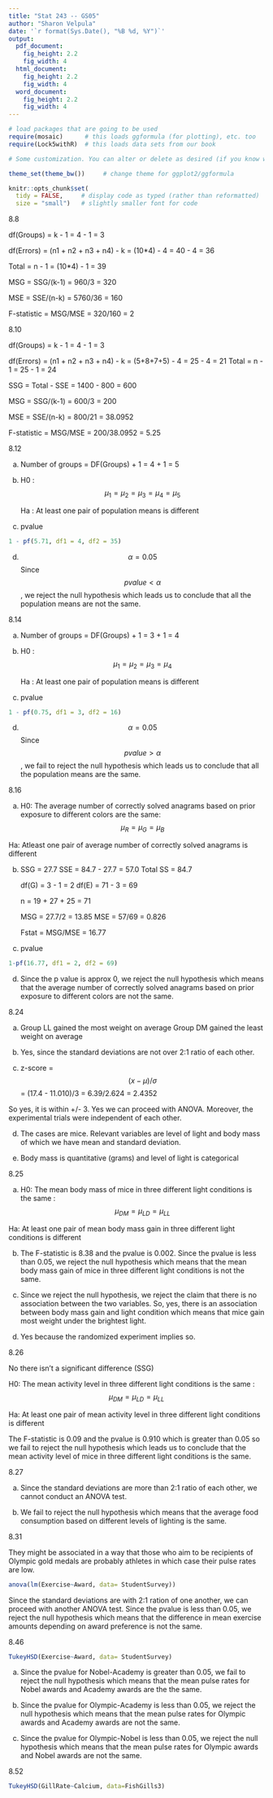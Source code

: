 ```yaml
---
title: "Stat 243 -- GS05"
author: "Sharon Velpula"
date: '`r format(Sys.Date(), "%B %d, %Y")`'
output: 
  pdf_document:
    fig_height: 2.2
    fig_width: 4
  html_document:
    fig_height: 2.2
    fig_width: 4
  word_document:
    fig_height: 2.2
    fig_width: 4
---
```


```r
# load packages that are going to be used
require(mosaic)      # this loads ggformula (for plotting), etc. too
require(Lock5withR)  # this loads data sets from our book

# Some customization. You can alter or delete as desired (if you know what you are doing).

theme_set(theme_bw())     # change theme for ggplot2/ggformula

knitr::opts_chunk$set(
  tidy = FALSE,     # display code as typed (rather than reformatted)
  size = "small")   # slightly smaller font for code
```

<!-- Put your work below here.  Put text in text chunks, code in R chunks. -->


8.8

df(Groups) = k - 1 = 4 - 1 = 3

df(Errors) = (n1 + n2 + n3 + n4) - k = (10*4) - 4 = 40 - 4 = 36

Total = n - 1 = (10*4) - 1 = 39

MSG = SSG/(k-1) = 960/3 = 320

MSE = SSE/(n-k) = 5760/36 = 160

F-statistic = MSG/MSE = 320/160 = 2


8.10

df(Groups) = k - 1 = 4 - 1 = 3

df(Errors) = (n1 + n2 + n3 + n4) - k = (5+8+7+5) - 4 = 25 - 4 = 21
Total = n - 1 = 25 - 1 = 24

SSG = Total - SSE = 1400 - 800 = 600

MSG = SSG/(k-1) = 600/3 = 200

MSE = SSE/(n-k) = 800/21 = 38.0952

F-statistic = MSG/MSE = 200/38.0952 = 5.25


8.12

(a) Number of groups = DF(Groups) + 1 = 4 + 1 = 5

(b) H0 : $$\mu_1 = \mu_2 = \mu_3 = \mu_4 = \mu_5$$
    
    Ha : At least one pair of population means is different
    
(c) pvalue 

```r
1 - pf(5.71, df1 = 4, df2 = 35)
```
(d) $$\alpha = 0.05$$
Since $$pvalue < \alpha$$, we reject the null hypothesis which leads us to conclude that all the population means are not the same. 

8.14

(a) Number of groups = DF(Groups) + 1 = 3 + 1 = 4

(b) H0 : $$\mu_1 = \mu_2 = \mu_3 = \mu_4$$
    
    Ha : At least one pair of population means is different 
    
(c) pvalue 

```r
1 - pf(0.75, df1 = 3, df2 = 16)
```
(d) $$\alpha = 0.05$$
Since $$pvalue > \alpha$$, we fail to reject the null hypothesis which leads us to conclude that all the population means are the same. 

8.16 

(a)
H0: The average number of correctly solved anagrams based on prior exposure to different colors are the same: $$\mu_R = \mu_G = \mu_B$$

Ha: Atleast one pair of average number of correctly solved anagrams is different 

(b) SSG = 27.7
    SSE = 84.7 - 27.7 = 57.0
    Total SS = 84.7
    
    df(G) = 3 - 1 = 2
    df(E) = 71 - 3 = 69
    
    n = 19 + 27 + 25 = 71
    
    MSG = 27.7/2 = 13.85
    MSE = 57/69 = 0.826
    
    Fstat = MSG/MSE = 16.77

(c) pvalue    
```r
1-pf(16.77, df1 = 2, df2 = 69)
```

(d) Since the p value is approx 0, we reject the null hypothesis which means that the average number of correctly solved anagrams based on prior exposure to different colors are not the same. 


8.24

(a) Group LL gained the most weight on average
    Group DM gained the least weight on average 
    
(b) Yes, since the standard deviations are not over 2:1 ratio of each other. 

(c) z-score =  $$(x -\mu)/\sigma$$ = (17.4 - 11.010)/3 =  6.39/2.624 = 2.4352

So yes, it is within +/- 3. Yes we can proceed with ANOVA. Moreover, the experimental trials were independent of each other. 

(d) The cases are mice. Relevant variables are level of light and body mass of which we have mean and standard deviation. 

(e) Body mass is quantitative (grams) and level of light is categorical 


8.25

(a) H0: The mean body mass of mice in three different light conditions is the same : $$\mu_{DM} = \mu_{LD} = \mu_{LL}$$

Ha: At least one pair of mean body mass gain in three different light conditions is different

(b) The F-statistic is 8.38 and the pvalue is 0.002. Since the pvalue is less than 0.05, we reject the null hypothesis which means that the mean body mass gain of mice in three different light conditions is not the same. 

(c) Since we reject the null hypothesis, we reject the claim that there is no association between the two variables. So, yes, there is an association between body mass gain and light condition which means that mice gain most weight under the brightest light. 

(d) Yes because the randomized experiment implies so. 

8.26

No there isn't a significant difference (SSG) 

H0: The mean activity level in three different light conditions is the same : $$\mu_{DM} = \mu_{LD} = \mu_{LL}$$

Ha: At least one pair of mean activity level in three different light conditions is different

The F-statistic is 0.09 and the pvalue is 0.910 which is greater than 0.05 so we fail to reject the null hypothesis which leads us to conclude that the mean activity level of mice in three different light conditions is the same. 


8.27

(a) Since the standard deviations are more than 2:1 ratio of each other, we cannot conduct an ANOVA test. 

(b) We fail to reject the null hypothesis which means that the average food consumption based on different levels of lighting is the same. 


8.31

They might be associated in a way that those who aim to be recipients of Olympic gold medals are probably athletes in which case their pulse rates are low. 

```r
anova(lm(Exercise~Award, data= StudentSurvey))
```
Since the standard deviations are with 2:1 ration of one another, we can proceed with another ANOVA test. 
Since the pvalue is less than 0.05, we reject the null hypothesis which means that the difference in mean exercise amounts depending on award preference is not the same. 


8.46

```r
TukeyHSD(Exercise~Award, data= StudentSurvey)
```

(a) Since the pvalue for Nobel-Academy is greater than 0.05, we fail to reject the null hypothesis which means that the mean pulse rates for Nobel awards and Academy awards are the the same. 

(b) Since the pvalue for Olympic-Academy is less than 0.05, we reject the null hypothesis which means that the mean pulse rates for Olympic awards and Academy awards are not the same. 

(c) Since the pvalue for Olympic-Nobel is less than 0.05, we reject the null hypothesis which means that the mean pulse rates for Olympic awards and Nobel awards are not the same.

8.52

```r
TukeyHSD(GillRate~Calcium, data=FishGills3)
```
